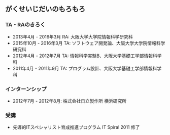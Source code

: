 ## がくせいじだいのもろもろ

### TA・RAのきろく

  * 2013年4月 - 2016年3月 RA: 大阪大学大学院情報科学研究科
  * 2015年10月 - 2016年3月 TA: ソフトウェア開発論、大阪大学大学院情報科学研究科
  * 2012年4月 - 2012年7月 TA: 情報科学実験B、大阪大学基礎工学部情報科学科
  * 2011年4月 - 2011年9月 TA: プログラム設計、大阪大学基礎工学部情報科学科

### インターンシップ

  * 2012年7月 - 2012年8月: 株式会社日立製作所 横浜研究所

### 受講

  * 先導的ITスペシャリスト育成推進プログラム IT Spiral 2011 修了

